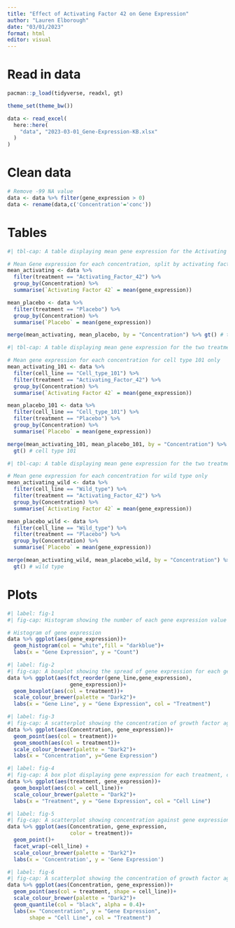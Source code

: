 ```yaml
---
title: "Effect of Activating Factor 42 on Gene Expression"
author: "Lauren Elborough"
date: "03/01/2023"
format: html
editor: visual
---
```


# Read in data

```r
pacman::p_load(tidyverse, readxl, gt)

theme_set(theme_bw())

data <- read_excel(
  here::here(
    "data", "2023-03-01_Gene-Expression-KB.xlsx"
  )
)
```

# Clean data

```r
# Remove -99 NA value
data <- data %>% filter(gene_expression > 0)
data <- rename(data,c('Concentration'='conc'))
```

# Tables

```r
#| tbl-cap: A table displaying mean gene expression for the Activating Factor 42 and placebo treatments, separated into concentrations. For all concentrations, the mean gene expression is larger for Activating Factor 42 than for the placebo.

# Mean Gene expression for each concentration, split by activating factor 42 and placebo
mean_activating <- data %>% 
  filter(treatment == "Activating_Factor_42") %>% 
  group_by(Concentration) %>% 
  summarise(`Activating Factor 42` = mean(gene_expression))

mean_placebo <- data %>% 
  filter(treatment == "Placebo") %>%
  group_by(Concentration) %>% 
  summarise(`Placebo` = mean(gene_expression))

merge(mean_activating, mean_placebo, by = "Concentration") %>% gt() # total
```

```r
#| tbl-cap: A table displaying mean gene expression for the two treatments for each concentration, for Cell Type 101 only. The mean gene expression is larger for Activating Factor 42 than for the placebo.

# Mean gene expression for each concentration for cell type 101 only
mean_activating_101 <- data %>% 
  filter(cell_line == "Cell_type_101") %>% 
  filter(treatment == "Activating_Factor_42") %>% 
  group_by(Concentration) %>% 
  summarise(`Activating Factor 42` = mean(gene_expression))

mean_placebo_101 <- data %>% 
  filter(cell_line == "Cell_type_101") %>% 
  filter(treatment == "Placebo") %>% 
  group_by(Concentration) %>% 
  summarise(`Placebo` = mean(gene_expression))

merge(mean_activating_101, mean_placebo_101, by = "Concentration") %>% 
  gt() # cell type 101
```

```r
#| tbl-cap: A table displaying mean gene expression for the two treatments for each concentration, for Wild Type only. Again, the mean gene expression is larger for Activating Factor 42 than for the placebo.

# Mean gene expression for each concentration for wild type only
mean_activating_wild <- data %>% 
  filter(cell_line == "Wild_type") %>% 
  filter(treatment == "Activating_Factor_42") %>% 
  group_by(Concentration) %>% 
  summarise(`Activating Factor 42` = mean(gene_expression))

mean_placebo_wild <- data %>% 
  filter(cell_line == "Wild_type") %>% 
  filter(treatment == "Placebo") %>% 
  group_by(Concentration) %>% 
  summarise(`Placebo` = mean(gene_expression))

merge(mean_activating_wild, mean_placebo_wild, by = "Concentration") %>% 
  gt() # wild type
```

# Plots

```r
#| label: fig-1
#| fig-cap: Histogram showing the number of each gene expression value observed. The counts appear right-skewed, where most of the values lie between 4 and 20.

# Histogram of gene expression
data %>% ggplot(aes(gene_expression))+
  geom_histogram(col = "white",fill = "darkblue")+
  labs(x = "Gene Expression", y = "Count")
```

```r
#| label: fig-2
#| fig-cap: A boxplot showing the spread of gene expression for each gene line, coloured by treatment type. GL-xpo appears to have the greatest median gene expression and GL-bNo the lowest, indicated by the centre lines in the boxplots. In general, the genes treated with Activating Factor 42 have a greater gene expression, but also much larger variation in the values found.
data %>% ggplot(aes(fct_reorder(gene_line,gene_expression), 
                    gene_expression))+
  geom_boxplot(aes(col = treatment))+
  scale_colour_brewer(palette = "Dark2")+
  labs(x = "Gene Line", y = "Gene Expression", col = "Treatment")
```

```r
#| label: fig-3
#| fig-cap: A scatterplot showing the concentration of growth factor against gene expression, coloured by treatment. As concentration increases, gene expression also increases linearly, with a steeper increase for Activating Factor 42 per unit concentration (mg/ml) compared with the placebo trials. On average, there is greater gene expression for the Activating Factor 42 treatment than the placebo.
data %>% ggplot(aes(Concentration, gene_expression))+
  geom_point(aes(col = treatment))+
  geom_smooth(aes(col = treatment))+
  scale_colour_brewer(palette = "Dark2")+
  labs(x = "Concentration", y="Gene Expression")
```

```r
#| label: fig-4
#| fig-cap: A box plot displaying gene expression for each treatment, coloured by cell line. There is much greater variation in the data for the Activating Factor 42 treatment, but on average the gene expression is much greater. Cell Type 101 appears to have larger variation for both treatment types.
data %>% ggplot(aes(treatment, gene_expression))+
  geom_boxplot(aes(col = cell_line))+
  scale_colour_brewer(palette = "Dark2")+ 
  labs(x = "Treatment", y = "Gene Expression", col = "Cell Line")
```

```r
#| label: fig-5
#| fig-cap: A scatterplot showing concentration against gene expression, separated by cell line and coloured by treatment. There appears to be no strong differences in the gene expression between cell types.
data %>% ggplot(aes(Concentration, gene_expression, 
                    color = treatment))+
  geom_point()+ 
  facet_wrap(~cell_line) + 
  scale_colour_brewer(palette = "Dark2")+
  labs(x = 'Concentration', y = 'Gene Expression')
```

```r
#| label: fig-6
#| fig-cap: A scatterplot showing the concentration of growth factor against gene expression, coloured by treatment, with size representing the cell line. The lines represent quantiles, where $25\%, 50\%$ and $75\%$ of values lie below the lines, respectively. We find that on average, as the concentration of growth factor increases, gene expression also increases. Gene lines treated with Activating Factor 42 appear to have greater gene expression for all concentrations, meanwhile there does not appear to be a strong relationship between the cell line and gene expression.
data %>% ggplot(aes(Concentration, gene_expression))+
  geom_point(aes(col = treatment, shape = cell_line))+
  scale_colour_brewer(palette = "Dark2")+
  geom_quantile(col = "black", alpha = 0.4)+
  labs(x= "Concentration", y = "Gene Expression", 
       shape = "Cell Line", col = "Treatment")
```
